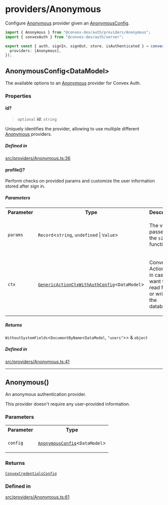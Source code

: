 # providers/Anonymous

Configure [Anonymous](Anonymous.mdx#anonymous) provider given an [AnonymousConfig](Anonymous.mdx#anonymousconfigdatamodel).

```ts
import { Anonymous } from "@convex-dev/auth/providers/Anonymous";
import { convexAuth } from "@convex-dev/auth/server";

export const { auth, signIn, signOut, store, isAuthenticated } = convexAuth({
  providers: [Anonymous],
});
```

## AnonymousConfig\<DataModel\>

The available options to an [Anonymous](Anonymous.mdx#anonymous) provider for Convex Auth.

<h3 className="nx-font-semibold nx-tracking-tight nx-text-slate-900 dark:nx-text-slate-100 nx-mt-8 nx-text-2xl">Properties</h3>

#### id?

> `optional` **id**: `string`

Uniquely identifies the provider, allowing to use
multiple different [Anonymous](Anonymous.mdx#anonymous) providers.

<h5 className="nx-font-semibold nx-tracking-tight nx-text-slate-900 dark:nx-text-slate-100 nx-mt-8 nx-text-lg">Defined in</h5>

[src/providers/Anonymous.ts:36](https://github.com/get-convex/convex-auth/blob/main/src/providers/Anonymous.ts#L36)

#### profile()?


Perform checks on provided params and customize the user
information stored after sign in.

<h5 className="nx-font-semibold nx-tracking-tight nx-text-slate-900 dark:nx-text-slate-100 nx-mt-8 nx-text-lg">Parameters</h5>

<table className="api_reference_table"><tbody>
<tr>
<th>Parameter</th>
<th>Type</th>
<th>Description</th>
</tr>
<tr>
<td>

`params`

</td>
<td>

`Record`\<`string`, `undefined` \| `Value`\>

</td>
<td>

The values passed to the `signIn` function.

</td>
</tr>
<tr>
<td>

`ctx`

</td>
<td>

[`GenericActionCtxWithAuthConfig`](../server.mdx#genericactionctxwithauthconfigdatamodel)\<`DataModel`\>

</td>
<td>

Convex ActionCtx in case you want to read from or write to
the database.

</td>
</tr>
</tbody></table>

<h5 className="nx-font-semibold nx-tracking-tight nx-text-slate-900 dark:nx-text-slate-100 nx-mt-8 nx-text-lg">Returns</h5>

`WithoutSystemFields`\<`DocumentByName`\<`DataModel`, `"users"`\>\> & `object`

<h5 className="nx-font-semibold nx-tracking-tight nx-text-slate-900 dark:nx-text-slate-100 nx-mt-8 nx-text-lg">Defined in</h5>

[src/providers/Anonymous.ts:41](https://github.com/get-convex/convex-auth/blob/main/src/providers/Anonymous.ts#L41)

***

## Anonymous()


An anonymous authentication provider.

This provider doesn't require any user-provided information.

<h3 className="nx-font-semibold nx-tracking-tight nx-text-slate-900 dark:nx-text-slate-100 nx-mt-8 nx-text-2xl">Parameters</h3>

<table className="api_reference_table"><tbody>
<tr>
<th>Parameter</th>
<th>Type</th>
</tr>
<tr>
<td>

`config`

</td>
<td>

[`AnonymousConfig`](Anonymous.mdx#anonymousconfigdatamodel)\<`DataModel`\>

</td>
</tr>
</tbody></table>

<h3 className="nx-font-semibold nx-tracking-tight nx-text-slate-900 dark:nx-text-slate-100 nx-mt-8 nx-text-2xl">Returns</h3>

[`ConvexCredentialsConfig`](../server.mdx#convexcredentialsconfig)

<h3 className="nx-font-semibold nx-tracking-tight nx-text-slate-900 dark:nx-text-slate-100 nx-mt-8 nx-text-2xl">Defined in</h3>

[src/providers/Anonymous.ts:61](https://github.com/get-convex/convex-auth/blob/main/src/providers/Anonymous.ts#L61)
